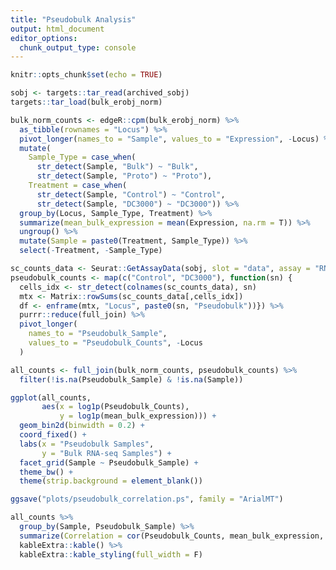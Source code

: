 ```yaml
---
title: "Pseudobulk Analysis"
output: html_document
editor_options: 
  chunk_output_type: console
---
```


```r
knitr::opts_chunk$set(echo = TRUE)
```

```r
sobj <- targets::tar_read(archived_sobj)
targets::tar_load(bulk_erobj_norm)

bulk_norm_counts <- edgeR::cpm(bulk_erobj_norm) %>%
  as_tibble(rownames = "Locus") %>%
  pivot_longer(names_to = "Sample", values_to = "Expression", -Locus) %>%
  mutate(
    Sample_Type = case_when(
      str_detect(Sample, "Bulk") ~ "Bulk",
      str_detect(Sample, "Proto") ~ "Proto"),
    Treatment = case_when(
      str_detect(Sample, "Control") ~ "Control",
      str_detect(Sample, "DC3000") ~ "DC3000")) %>%
  group_by(Locus, Sample_Type, Treatment) %>%
  summarize(mean_bulk_expression = mean(Expression, na.rm = T)) %>%
  ungroup() %>%
  mutate(Sample = paste0(Treatment, Sample_Type)) %>%
  select(-Treatment, -Sample_Type)
```

```r
sc_counts_data <- Seurat::GetAssayData(sobj, slot = "data", assay = "RNA")
pseudobulk_counts <- map(c("Control", "DC3000"), function(sn) {
  cells_idx <- str_detect(colnames(sc_counts_data), sn)
  mtx <- Matrix::rowSums(sc_counts_data[,cells_idx])
  df <- enframe(mtx, "Locus", paste0(sn, "Pseudobulk"))}) %>% 
  purrr::reduce(full_join) %>%
  pivot_longer(
    names_to = "Pseudobulk_Sample", 
    values_to = "Pseudobulk_Counts", -Locus
  )

all_counts <- full_join(bulk_norm_counts, pseudobulk_counts) %>%
  filter(!is.na(Pseudobulk_Sample) & !is.na(Sample))
```

```r
ggplot(all_counts, 
       aes(x = log1p(Pseudobulk_Counts), 
           y = log1p(mean_bulk_expression))) + 
  geom_bin2d(binwidth = 0.2) + 
  coord_fixed() + 
  labs(x = "Pseudobulk Samples",
       y = "Bulk RNA-seq Samples") +
  facet_grid(Sample ~ Pseudobulk_Sample) + 
  theme_bw() +
  theme(strip.background = element_blank())

ggsave("plots/pseudobulk_correlation.ps", family = "ArialMT")
```

```r
all_counts %>% 
  group_by(Sample, Pseudobulk_Sample) %>% 
  summarize(Correlation = cor(Pseudobulk_Counts, mean_bulk_expression, method = "spearman")) %>% 
  kableExtra::kable() %>%
  kableExtra::kable_styling(full_width = F)
```

